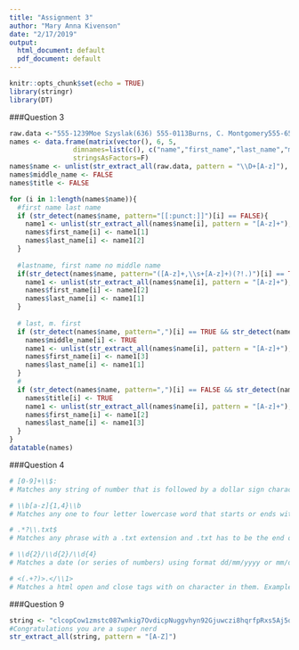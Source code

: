```yaml
---
title: "Assignment 3"
author: "Mary Anna Kivenson"
date: "2/17/2019"
output:
  html_document: default
  pdf_document: default
---
```


```r
knitr::opts_chunk$set(echo = TRUE)
library(stringr)
library(DT)
```


###Question 3

```r
raw.data <-"555-1239Moe Szyslak(636) 555-0113Burns, C. Montgomery555-6542Rev. Timothy Lovejoy555 8904Ned Flanders636-555-3226Simpson, Homer5553642Dr. Julius Hibbert"
names <- data.frame(matrix(vector(), 6, 5,
                dimnames=list(c(), c("name","first_name","last_name","middle_name","title"))),
                stringsAsFactors=F)
names$name <- unlist(str_extract_all(raw.data, pattern = "\\D+[A-z]"), use.names=FALSE)
names$middle_name <- FALSE
names$title <- FALSE

for (i in 1:length(names$name)){
  #first name last name
  if (str_detect(names$name, pattern="[[:punct:]]")[i] == FALSE){
    name1 <- unlist(str_extract_all(names$name[i], pattern = "[A-z]+"), use.names=FALSE)
    names$first_name[i] <- name1[1]
    names$last_name[i] <- name1[2]
  }
  
  #lastname, first name no middle name
  if(str_detect(names$name, pattern="([A-z]+,\\s+[A-z]+)(?!.)")[i] == TRUE){
    name1 <- unlist(str_extract_all(names$name[i], pattern = "[A-z]+"), use.names=FALSE)
    names$first_name[i] <- name1[2]
    names$last_name[i] <- name1[1]
  }
  
  # last, m. first
  if (str_detect(names$name, pattern=",")[i] == TRUE && str_detect(names$name, pattern="\\.")[i] == TRUE) {
    names$middle_name[i] <- TRUE
    name1 <- unlist(str_extract_all(names$name[i], pattern = "[A-z]+"), use.names=FALSE)
    names$first_name[i] <- name1[3]
    names$last_name[i] <- name1[1]
  }
  #
  if (str_detect(names$name, pattern=",")[i] == FALSE && str_detect(names$name, pattern="\\.")[i] == TRUE) {
    names$title[i] <- TRUE
    name1 <- unlist(str_extract_all(names$name[i], pattern = "[A-z]+"), use.names=FALSE)
    names$first_name[i] <- name1[2]
    names$last_name[i] <- name1[3]
  }  
}
datatable(names)
```

###Question 4

```r
# [0-9]+\\$:
# Matches any string of number that is followed by a dollar sign character. Example: "40$".
```



```r
# \\b[a-z]{1,4}\\b
# Matches any one to four letter lowercase word that starts or ends with any non-word character (excluding spaces and punctuation). Example: All the words in this sentence will match: "the dog ran over the hill".
```



```r
# .*?\\.txt$
# Matches any phrase with a .txt extension and .txt has to be the end of the string. Example: "file.txt" is a match.
```



```r
# \\d{2}/\\d{2}/\\d{4}
# Matches a date (or series of numbers) using format dd/mm/yyyy or mm/dd/yyyy. Example: "02/17/2019".
```



```r
# <(.+?)>.</\\1>
# Matches a html open and close tags with on character in them. Example: "<html> </html>".
```

###Question 9
```r
string <- "clcopCow1zmstc087wnkig7OvdicpNuggvhyn92Gjuwczi8hqrfpRxs5Aj5dwpn0TanwoUwisdij7Lj8kpf03AT5Idr3coc0bt7yczjatOaootj55t3Nj3ne6c4Sfek.r1w1Yww0jigOd6vrfUrbz2.2bkAnbhzgv4R9i05zEcrop.wAgnb.SqoU65fPa1otfb7wEm24k6t3sR9zqe5fy89n6Nd5t9kc4fE905gmc4Rgxo5nhDk!gr"
#Congratulations you are a super nerd
str_extract_all(string, pattern = "[A-Z]")
```
